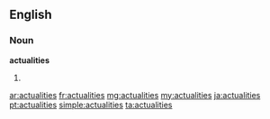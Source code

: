 ==English==

===Noun===
'''actualities'''
# {{plural of|actuality}}

[[ar:actualities]]
[[fr:actualities]]
[[mg:actualities]]
[[my:actualities]]
[[ja:actualities]]
[[pt:actualities]]
[[simple:actualities]]
[[ta:actualities]]